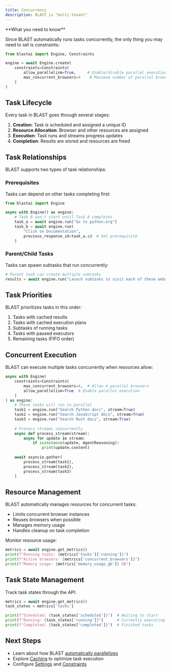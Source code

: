 ```yaml
---
title: Concurrency
description: BLAST is "multi-tenant"
---
```


<Note>
**What you need to know**

Since BLAST automatically runs tasks concurrently, the only thing you may need to set is constraints:

```python
from blastai import Engine, Constraints

engine = await Engine.create(
    constraints=Constraints(
        allow_parallelism=True,     # Enable/disable parallel execution
        max_concurrent_browsers=4    # Maximum number of parallel browsers
    )
)
```
</Note>

## Task Lifecycle

Every task in BLAST goes through several stages:

1. **Creation**: Task is scheduled and assigned a unique ID
2. **Resource Allocation**: Browser and other resources are assigned
3. **Execution**: Task runs and streams progress updates
4. **Completion**: Results are stored and resources are freed

## Task Relationships

BLAST supports two types of task relationships:

### Prerequisites

Tasks can depend on other tasks completing first:

```python
from blastai import Engine

async with Engine() as engine:
    # Task B won't start until Task A completes
    task_a = await engine.run("Go to python.org")
    task_b = await engine.run(
        "Click on Documentation",
        previous_response_id=task_a.id  # Set prerequisite
    )
```

### Parent/Child Tasks

Tasks can spawn subtasks that run concurrently:

```python
# Parent task can create multiple subtasks
results = await engine.run("Launch subtasks to visit each of these websites: bloomberg.com, wsj.com, and nytimes.com")
```

## Task Priorities

BLAST prioritizes tasks in this order:

1. Tasks with cached results
2. Tasks with cached execution plans
3. Subtasks of running tasks
4. Tasks with paused executors
5. Remaining tasks (FIFO order)

## Concurrent Execution

BLAST can execute multiple tasks concurrently when resources allow:

```python
async with Engine(
    constraints=Constraints(
        max_concurrent_browsers=4,  # Allow 4 parallel browsers
        allow_parallelism=True  # Enable parallel execution
    )
) as engine:
    # These tasks will run in parallel
    task1 = engine.run("Search Python docs", stream=True)
    task2 = engine.run("Search JavaScript docs", stream=True)
    task3 = engine.run("Search Rust docs", stream=True)
    
    # Process streams concurrently
    async def process_stream(stream):
        async for update in stream:
            if isinstance(update, AgentReasoning):
                print(update.content)
    
    await asyncio.gather(
        process_stream(task1),
        process_stream(task2),
        process_stream(task3)
    )
```

## Resource Management

BLAST automatically manages resources for concurrent tasks:

- Limits concurrent browser instances
- Reuses browsers when possible
- Manages memory usage
- Handles cleanup on task completion

Monitor resource usage:

```python
metrics = await engine.get_metrics()
print(f"Running tasks: {metrics['tasks']['running']}")
print(f"Active browsers: {metrics['concurrent_browsers']}")
print(f"Memory usage: {metrics['memory_usage_gb']} GB")
```

## Task State Management

Track task states through the API:

```python
metrics = await engine.get_metrics()
task_states = metrics['tasks']

print(f"Scheduled: {task_states['scheduled']}")  # Waiting to start
print(f"Running: {task_states['running']}")      # Currently executing
print(f"Completed: {task_states['completed']}")  # Finished tasks
```
## Next Steps

- Learn about how BLAST [automatically parallelizes](/guides/parallelism)
- Explore [Caching](/guides/caching) to optimize task execution
- Configure [Settings](/guides/settings) and [Constraints](/guides/constraints)